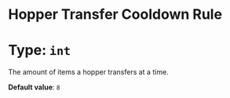 # Hopper Transfer Cooldown Rule
# Type: `int`
The amount of items a hopper transfers at a time.

**Default value**: `8`
